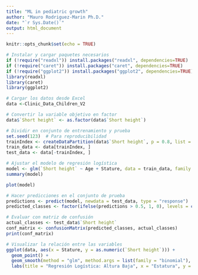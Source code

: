 ---
title: "ML in pediatric growth"
author: "Mauro Rodriguez-Marin Ph.D."
date: "`r Sys.Date()`"
output: html_document
---

```{r setup, include=FALSE}
knitr::opts_chunk$set(echo = TRUE)
```


```{r}
# Instalar y cargar paquetes necesarios
if (!require("readxl")) install.packages("readxl", dependencies=TRUE)
if (!require("caret")) install.packages("caret", dependencies=TRUE)
if (!require("ggplot2")) install.packages("ggplot2", dependencies=TRUE)
library(readxl)
library(caret)
library(ggplot2)

# Cargar los datos desde Excel
data <-Clinic_Data_Children_V2

# Convertir la variable objetivo en factor
data$`Short height` <- as.factor(data$`Short height`)

# Dividir en conjunto de entrenamiento y prueba
set.seed(123)  # Para reproducibilidad
trainIndex <- createDataPartition(data$`Short height`, p = 0.8, list = FALSE)
train_data <- data[trainIndex, ]
test_data <- data[-trainIndex, ]

# Ajustar el modelo de regresión logística
model <- glm(`Short height` ~ Age + Stature, data = train_data, family = binomial)
summary(model)

plot(model)

# Hacer predicciones en el conjunto de prueba
predictions <- predict(model, newdata = test_data, type = "response")
predicted_classes <- factor(ifelse(predictions > 0.5, 1, 0), levels = c(0, 1))

# Evaluar con matriz de confusión
actual_classes <- test_data$`Short height`
conf_matrix <- confusionMatrix(predicted_classes, actual_classes)
print(conf_matrix)

# Visualizar la relación entre las variables
ggplot(data, aes(x = Stature, y = as.numeric(`Short height`))) +
  geom_point() +
  geom_smooth(method = "glm", method.args = list(family = "binomial"), se = FALSE) +
  labs(title = "Regresión Logística: Altura Baja", x = "Estatura", y = "Probabilidad de Baja Estatura")

```

